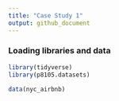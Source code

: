 ```yaml
---
title: "Case Study 1"
output: github_document
---
```


### Loading libraries and data

```r
library(tidyverse)
library(p8105.datasets)

data(nyc_airbnb)
```

